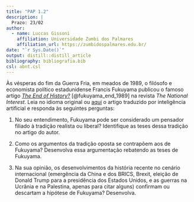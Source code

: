 ```yaml
---
title: "PAP 1.2"
description: |
  Prazo: 23/02
author:
  - name: Luccas Gissoni
    affiliation: Universidade Zumbi dos Palmares
    affiliation_url: https://zumbidospalmares.edu.br/
date: "`r Sys.Date()`"
output: distill::distill_article
bibliography: bibliografia.bib
csl: abnt.csl
---
```


Às vésperas do fim da Guerra Fria, em meados de 1989, o filósofo e economista político estadunidense Francis Fukuyama publicou o famoso artigo [*The End of History?*](https://www.jstor.org/stable/24027184) [@fukuyama_end_1989] na revista *The National Interest*. Leia no idioma original ou [aqui](resources/fukuyama_fimdahistoria.pdf) o artigo traduzido por inteligência artificial e responda às seguintes perguntas:

1. No seu entendimento, Fukuyama pode ser considerado um pensador filiado à tradição realista ou liberal? Identifique as teses dessa tradição no artigo do autor.

1. Como os argumentos da tradição oposta se contrapõem aos de Fukuyama? Desenvolva essa argumentação rebatendo as teses de Fukuyama.

1. Na sua opinião, os desenvolvimentos da história recente no cenário internacional (emergência da China e dos BRICS, Brexit, eleição de Donald Trump para a presidência dos Estados Unidos, e as guerras na Ucrânia e na Palestina, apenas para citar alguns) confirmam ou descartam a hipótese de Fukuyama? Desenvolva.




